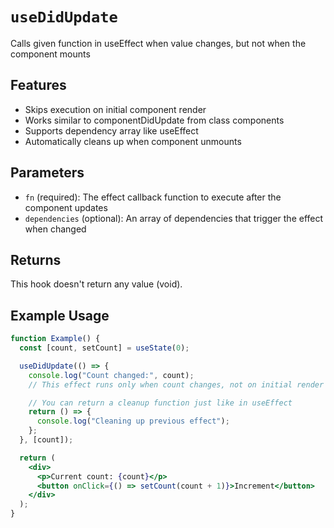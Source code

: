 
<Meta of={useDidUpdateStory} />

# `useDidUpdate`

Calls given function in useEffect when value changes, but not when the component mounts

## Features

- Skips execution on initial component render
- Works similar to componentDidUpdate from class components
- Supports dependency array like useEffect
- Automatically cleans up when component unmounts

## Parameters

- `fn` (required): The effect callback function to execute after the component updates
- `dependencies` (optional): An array of dependencies that trigger the effect when changed

## Returns

This hook doesn't return any value (void).

## Example Usage

```jsx
function Example() {
  const [count, setCount] = useState(0);

  useDidUpdate(() => {
    console.log("Count changed:", count);
    // This effect runs only when count changes, not on initial render

    // You can return a cleanup function just like in useEffect
    return () => {
      console.log("Cleaning up previous effect");
    };
  }, [count]);

  return (
    <div>
      <p>Current count: {count}</p>
      <button onClick={() => setCount(count + 1)}>Increment</button>
    </div>
  );
}
```

<Canvas of={useDidUpdateStory.Primary} />
